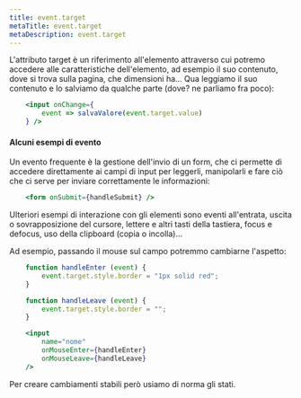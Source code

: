 ```yaml
---
title: event.target
metaTitle: event.target
metaDescription: event.target
---
```


L'attributo target è un riferimento all'elemento attraverso cui potremo accedere alle caratteristiche dell'elemento, ad esempio il suo contenuto, dove si trova sulla pagina, che dimensioni ha... Qua leggiamo il suo contenuto e lo salviamo da qualche parte (dove? ne parliamo fra poco):

```jsx
    <input onChange={
        event => salvaValore(event.target.value)
    } />
```

#### Alcuni esempi di evento

Un evento frequente è la gestione dell'invio di un form, che ci permette di accedere direttamente ai campi di input per leggerli, manipolarli e fare ciò che ci serve per inviare correttamente le informazioni:

```jsx
    <form onSubmit={handleSubmit} />
```

Ulteriori esempi di interazione con gli elementi sono eventi all'entrata, uscita o sovrapposizione del cursore, lettere e altri tasti della tastiera, focus e defocus, uso della clipboard (copia o incolla)...

Ad esempio, passando il mouse sul campo potremmo cambiarne l'aspetto:

```jsx
    function handleEnter (event) {
        event.target.style.border = "1px solid red";
    }

    function handleLeave (event) {
        event.target.style.border = "";
    }
```

```jsx
    <input
        name="nome"
        onMouseEnter={handleEnter}
        onMouseLeave={handleLeave}
    />
```

Per creare cambiamenti stabili però usiamo di norma gli stati.

